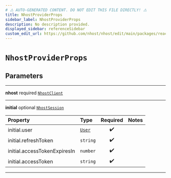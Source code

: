 ```yaml
---
# ⚠️ AUTO-GENERATED CONTENT. DO NOT EDIT THIS FILE DIRECTLY! ⚠️
title: NhostProviderProps
sidebar_label: NhostProviderProps
description: No description provided.
displayed_sidebar: referenceSidebar
custom_edit_url: https://github.com/nhost/nhost/edit/main/packages/react/src/provider.tsx#L6
---
```


# `NhostProviderProps`

## Parameters

---

**<span className="parameter-name">nhost</span>** <span className="optional-status">required</span> [`NhostClient`](/reference/docgen/react/nhost-client)

---

**<span className="parameter-name">initial</span>** <span className="optional-status">optional</span> [`NhostSession`](/reference/docgen/react/types/nhost-session)

| Property                                                                                                 | Type                                         | Required | Notes |
| :------------------------------------------------------------------------------------------------------- | :------------------------------------------- | :------: | :---- |
| <span className="parameter-name"><span className="light-grey">initial.</span>user</span>                 | [`User`](/reference/docgen/react/types/user) |    ✔️    |       |
| <span className="parameter-name"><span className="light-grey">initial.</span>refreshToken</span>         | <code>string</code>                          |    ✔️    |       |
| <span className="parameter-name"><span className="light-grey">initial.</span>accessTokenExpiresIn</span> | <code>number</code>                          |    ✔️    |       |
| <span className="parameter-name"><span className="light-grey">initial.</span>accessToken</span>          | <code>string</code>                          |    ✔️    |       |

---
